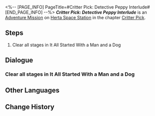 <%-- [PAGE_INFO]
PageTitle=#Critter Pick: Detective Peppy Interlude#
[END_PAGE_INFO] --%>
{{Stub|Dialogue.}}
{{Mission Infobox
|id            = 8016210
|title         = 
|image         = <!--Mission Critter Pick Detective Peppy Interlude.png-->
|type          = Adventure
|event_name    = 
|chapter       = Critter Pick
|requirements  = [[Adventure Mission]] ''[[Critter Pick: Nurture]]'' completed
|summary       = <!--official mission summary from Fate's Atlas-->
|characters    = Little Robot; Trailblazer
|startLocation = [[Herta Space Station]] - [[Seclusion Zone]]
|world         = Herta Space Station
|area          = Seclusion Zone
|prev          = Critter Pick: Nurture
|next          = Critter Pick: Reunion
|rewards       = Credit*5,000
}}
'''''Critter Pick: Detective Peppy Interlude''''' is an [[Adventure Mission]] on [[Herta Space Station]] in the chapter [[Critter Pick]].

==Steps==
# Clear all stages in It All Started With a Man and a Dog

<!--
==Gameplay Notes==

--><!--
==Trial Character==

-->
==Dialogue==
{{Stub Dialogue}}
{{Dialogue End}}

===Clear all stages in It All Started With a Man and a Dog{{subst:void|<!--801621002-->}}===
{{Mission Description|type=adventure|location=Seclusion Zone|update|Asta approaches you for help: Peppy is missing, and she's too busy, so she needs you to find Peppy. Fortunately, the nurturing work is going very well, so you happen to be free right now &mdash; go help out.<br />How exactly is Peppy's disappearance connected to the creations? The Helper Robot isn't very clear on this, either.}}
{{Dialogue Start}}
:{{tx}}
{{Dialogue End}}

==Other Languages==
{{Other Languages
|en   = Critter Pick: Detective Peppy Interlude
|zhs  = 异宠拾遗：神探佩佩间章集
|zht  = 異寵拾遺：神探佩佩間章集
|ja   = わくわくワンダーペット：幕間・名探偵ペペ
|ko   = 이색 펫 연구: 명탐정 페피의 막간극
|es   = Búsqueda de mascotas exóticas: colección de interludios del detective Peppy
|fr   = Chasse aux créatures insolites&nbsp;: Interlude du détective Peppy
|ru   = Охота на экзотических питомцев: Похождения детектива Пеппи
|th   = รวบรวมสิ่งมีชีวิตสุดแปลก: บันทึกสลับฉากของยอดนักสืบ Peppy
|vi   = Góp Nhặt Thú Cưng: Chương Thám Tử Peppy
|de   = Exotische Haustiersammlung: Sammlung – Zwischenkapitel Detektiv Peppy
|id   = Budi Daya Makhluk Eksotis: Kumpulan Chapter Detektif Peppy
|pt   = Escolha de Criaturas: Interlúdio do Detetive Peppy
}}

==Change History==
{{Change History|1.6}}
